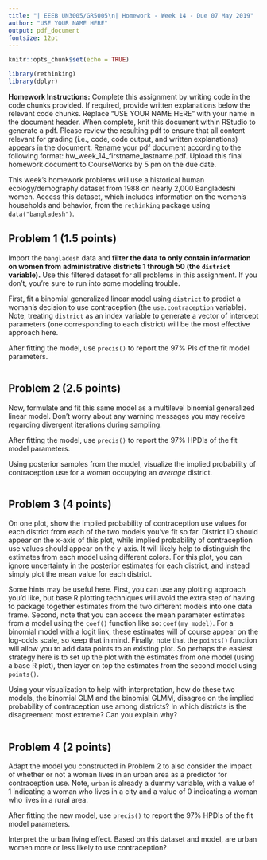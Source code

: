 ```yaml
---
title: "| EEEB UN3005/GR5005\n| Homework - Week 14 - Due 07 May 2019"
author: "USE YOUR NAME HERE"
output: pdf_document
fontsize: 12pt
---
```


```r

knitr::opts_chunk$set(echo = TRUE)

library(rethinking)
library(dplyr)
```


**Homework Instructions:** Complete this assignment by writing code in the code chunks provided. If required, provide written explanations below the relevant code chunks. Replace "USE YOUR NAME HERE" with your name in the document header. When complete, knit this document within RStudio to generate a pdf. Please review the resulting pdf to ensure that all content relevant for grading (i.e., code, code output, and written explanations) appears in the document. Rename your pdf document according to the following format: hw_week_14_firstname_lastname.pdf. Upload this final homework document to CourseWorks by 5 pm on the due date.  
  
  
This week's homework problems will use a historical human ecology/demography dataset from 1988 on nearly 2,000 Bangladeshi women. Access this dataset, which includes information on the women's households and behavior, from the `rethinking` package using `data("bangladesh")`.


## Problem 1 (1.5 points)

Import the `bangladesh` data and **filter the data to only contain information on women from administrative districts 1 through 50 (the `district` variable).** Use this filtered dataset for all problems in this assignment. If you don't, you're sure to run into some modeling trouble.

First, fit a binomial generalized linear model using `district` to predict a woman's decision to use contraception (the `use.contraception` variable). Note, treating `district` as an index variable to generate a vector of intercept parameters (one corresponding to each district) will be the most effective approach here.

After fitting the model, use `precis()` to report the 97% PIs of the fit model parameters.

```r

```


## Problem 2 (2.5 points)

Now, formulate and fit this same model as a multilevel binomial generalized linear model. Don't worry about any warning messages you may receive regarding divergent iterations during sampling.

After fitting the model, use `precis()` to report the 97% HPDIs of the fit model parameters. 

Using posterior samples from the model, visualize the implied probability of contraception use for a woman occupying an *average* district.

```r

```


## Problem 3 (4 points)

On one plot, show the implied probability of contraception use values for each district from each of the two models you've fit so far. District ID should appear on the x-axis of this plot, while implied probability of contraception use values should appear on the y-axis. It will likely help to distinguish the estimates from each model using different colors. For this plot, you can ignore uncertainty in the posterior estimates for each district, and instead simply plot the mean value for each district. 

Some hints may be useful here. First, you can use any plotting approach you'd like, but base R plotting techniques will avoid the extra step of having to package together estimates from the two different models into one data frame. Second, note that you can access the mean parameter estimates from a model using the `coef()` function like so: `coef(my_model)`. For a binomial model with a logit link, these estimates will of course appear on the log-odds scale, so keep that in mind. Finally, note that the `points()` function will allow you to add data points to an existing plot. So perhaps the easiest strategy here is to set up the plot with the estimates from one model (using a base R plot), then layer on top the estimates from the second model using `points()`.

Using your visualization to help with interpretation, how do these two models, the binomial GLM and the binomial GLMM, disagree on the implied probability of contraception use among districts? In which districts is the disagreement most extreme? Can you explain why?

```r

```


## Problem 4 (2 points)

Adapt the model you constructed in Problem 2 to also consider the impact of whether or not a woman lives in an urban area as a predictor for contraception use. Note, `urban` is already a dummy variable, with a value of 1 indicating a woman who lives in a city and a value of 0 indicating a woman who lives in a rural area.

After fitting the new model, use `precis()` to report the 97% HPDIs of the fit model parameters. 

Interpret the urban living effect. Based on this dataset and model, are urban women more or less likely to use contraception?

```r

```
